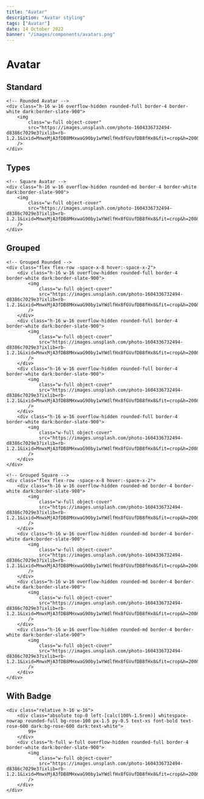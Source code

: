 ```yaml
---
title: "Avatar"
description: "Avatar styling"
tags: ["Avatar"]
date: 14 October 2022
banner: "/images/components/avatars.png"
---
```


# Avatar

## Standard

```html-preview
<!-- Rounded Avatar -->
<div class="h-16 w-16 overflow-hidden rounded-full border-4 border-white dark:border-slate-900">
    <img
        class="w-full object-cover"
        src="https://images.unsplash.com/photo-1604336732494-d8386c7029e3?ixlib=rb-1.2.1&ixid=MnwxMjA3fDB8MHxwaG90by1wYWdlfHx8fGVufDB8fHx8&fit=crop&h=200&q=50"
    />
</div>
```

## Types

```html-preview
<!-- Square Avatar -->
<div class="h-16 w-16 overflow-hidden rounded-md border-4 border-white dark:border-slate-900">
    <img
        class="w-full object-cover"
        src="https://images.unsplash.com/photo-1604336732494-d8386c7029e3?ixlib=rb-1.2.1&ixid=MnwxMjA3fDB8MHxwaG90by1wYWdlfHx8fGVufDB8fHx8&fit=crop&h=200&q=50"
    />
</div>
```

## Grouped

```html-preview
<!-- Grouped Rounded -->
<div class="flex flex-row -space-x-8 hover:-space-x-2">
    <div class="h-16 w-16 overflow-hidden rounded-full border-4 border-white dark:border-slate-900">
        <img
            class="w-full object-cover"
            src="https://images.unsplash.com/photo-1604336732494-d8386c7029e3?ixlib=rb-1.2.1&ixid=MnwxMjA3fDB8MHxwaG90by1wYWdlfHx8fGVufDB8fHx8&fit=crop&h=200&q=50"
        />
    </div>
    <div class="h-16 w-16 overflow-hidden rounded-full border-4 border-white dark:border-slate-900">
        <img
            class="w-full object-cover"
            src="https://images.unsplash.com/photo-1604336732494-d8386c7029e3?ixlib=rb-1.2.1&ixid=MnwxMjA3fDB8MHxwaG90by1wYWdlfHx8fGVufDB8fHx8&fit=crop&h=200&q=50"
        />
    </div>
    <div class="h-16 w-16 overflow-hidden rounded-full border-4 border-white dark:border-slate-900">
        <img
            class="w-full object-cover"
            src="https://images.unsplash.com/photo-1604336732494-d8386c7029e3?ixlib=rb-1.2.1&ixid=MnwxMjA3fDB8MHxwaG90by1wYWdlfHx8fGVufDB8fHx8&fit=crop&h=200&q=50"
        />
    </div>
    <div class="h-16 w-16 overflow-hidden rounded-full border-4 border-white dark:border-slate-900">
        <img
            class="w-full object-cover"
            src="https://images.unsplash.com/photo-1604336732494-d8386c7029e3?ixlib=rb-1.2.1&ixid=MnwxMjA3fDB8MHxwaG90by1wYWdlfHx8fGVufDB8fHx8&fit=crop&h=200&q=50"
        />
    </div>
</div>

<!-- Grouped Square -->
<div class="flex flex-row -space-x-8 hover:-space-x-2">
    <div class="h-16 w-16 overflow-hidden rounded-md border-4 border-white dark:border-slate-900">
        <img
            class="w-full object-cover"
            src="https://images.unsplash.com/photo-1604336732494-d8386c7029e3?ixlib=rb-1.2.1&ixid=MnwxMjA3fDB8MHxwaG90by1wYWdlfHx8fGVufDB8fHx8&fit=crop&h=200&q=50"
        />
    </div>
    <div class="h-16 w-16 overflow-hidden rounded-md border-4 border-white dark:border-slate-900">
        <img
            class="w-full object-cover"
            src="https://images.unsplash.com/photo-1604336732494-d8386c7029e3?ixlib=rb-1.2.1&ixid=MnwxMjA3fDB8MHxwaG90by1wYWdlfHx8fGVufDB8fHx8&fit=crop&h=200&q=50"
        />
    </div>
    <div class="h-16 w-16 overflow-hidden rounded-md border-4 border-white dark:border-slate-900">
        <img
            class="w-full object-cover"
            src="https://images.unsplash.com/photo-1604336732494-d8386c7029e3?ixlib=rb-1.2.1&ixid=MnwxMjA3fDB8MHxwaG90by1wYWdlfHx8fGVufDB8fHx8&fit=crop&h=200&q=50"
        />
    </div>
    <div class="h-16 w-16 overflow-hidden rounded-md border-4 border-white dark:border-slate-900">
        <img
            class="w-full object-cover"
            src="https://images.unsplash.com/photo-1604336732494-d8386c7029e3?ixlib=rb-1.2.1&ixid=MnwxMjA3fDB8MHxwaG90by1wYWdlfHx8fGVufDB8fHx8&fit=crop&h=200&q=50"
        />
    </div>
</div>
```

## With Badge

```html-preview
<div class="relative h-16 w-16">
    <div class="absolute top-0 left-[calc(100%-1.5rem)] whitespace-nowrap rounded-full bg-rose-100 px-1.5 py-0.5 text-xs font-bold text-rose-600 dark:bg-rose-600 dark:text-white">
        99+
    </div>
    <div class="h-full w-full overflow-hidden rounded-full border-4 border-white dark:border-slate-900">
        <img
            class="w-full object-cover"
            src="https://images.unsplash.com/photo-1604336732494-d8386c7029e3?ixlib=rb-1.2.1&ixid=MnwxMjA3fDB8MHxwaG90by1wYWdlfHx8fGVufDB8fHx8&fit=crop&h=200&q=50"
        />
    </div>
</div>
```

